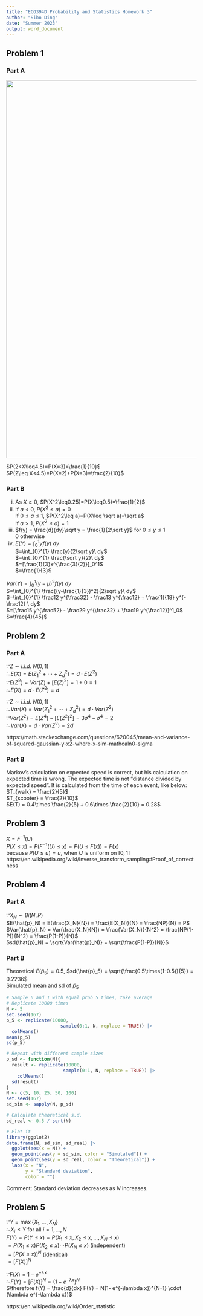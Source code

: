 ```yaml
---
title: "ECO394D Probability and Statistics Homework 3"
author: "Sibo Ding"
date: "Summer 2023"
output: word_document
---
```


## Problem 1
### Part A
![](Q1_CDF.png){width=1000px}

$P(2<X\leq4.5)=P(X=3)=\frac{1}{10}$  
$P(2\leq X<4.5)=P(X=2)+P(X=3)=\frac{2}{10}$

### Part B
i. As $X\geq0$, $P(X^2\leq0.25)=P(X\leq0.5)=\frac{1}{2}$
ii. If $a<0$, $P(X^2\leq a)=0$  
If $0\leq a\leq1$, $P(X^2\leq a)=P(X\leq \sqrt a)=\sqrt a$  
If $a>1$, $P(X^2\leq a)=1$
iii. $f(y) = \frac{d}{dy}\sqrt y = \frac{1}{2\sqrt y}$ for $0\leq y\leq1$  
0 otherwise
iv. $E(Y)= \int_{0}^{1} yf(y)\ dy$  
$=\int_{0}^{1} \frac{y}{2\sqrt y}\ dy$  
$=\int_{0}^{1} \frac{\sqrt y}{2}\ dy$  
$=[\frac{1}{3}x^{\frac{3}{2}}]_0^1$  
$=\frac{1}{3}$  

$Var(Y)= \int_{0}^{1} (y-\mu)^2 f(y)\ dy$  
$=\int_{0}^{1} \frac{(y-\frac{1}{3})^2}{2\sqrt y}\ dy$  
$=\int_{0}^{1} \frac12 y^{\frac32} - \frac13 y^{\frac12} + \frac{1}{18} y^{-\frac12} \ dy$  
$=[\frac15 y^{\frac52} - \frac29 y^{\frac32} + \frac19 y^{\frac12}]^1_0$  
$=\frac{4}{45}$

## Problem 2
### Part A
$\because Z \sim i.i.d.\ N(0,1)$  
$\therefore E(X) = E(Z_1^2+\cdots+Z_d^2) = d\cdot E(Z^2)$  
$\because E(Z^2) = Var(Z)+[E(Z)^2] = 1+0 = 1$  
$\therefore E(X) = d\cdot E(Z^2) = d$  

$\because Z \sim i.i.d.\ N(0,1)$  
$\therefore Var(X) = Var(Z_1^2+\cdots+Z_d^2) = d\cdot Var(Z^2)$  
$\because Var(Z^2) = E(Z^4)-[E(Z^2)^2] = 3\sigma^4 - \sigma^4 = 2$  
$\therefore Var(X) = d\cdot Var(Z^2) = 2d$  

https://math.stackexchange.com/questions/620045/mean-and-variance-of-squared-gaussian-y-x2-where-x-sim-mathcaln0-sigma

### Part B
Markov’s calculation on expected speed is correct, but his calculation on expected time is wrong. The expected time is not “distance divided by expected speed”. It is calculated from the time of each event, like below:  
$T_{walk} = \frac{2}{5}$  
$T_{scooter} = \frac{2}{10}$  
$E(T) = 0.4\times \frac{2}{5} + 0.6\times \frac{2}{10} = 0.28$

## Problem 3
$X=F^{-1}(U)$  
$P(X\leq x) = P(F^{-1}(U)\leq x) = P(U\leq F(x)) = F(x)$  
because $P(U\leq u)=u$, when $U$ is uniform on $[0,1]$  
https://en.wikipedia.org/wiki/Inverse_transform_sampling#Proof_of_correctness

## Problem 4
### Part A
$\because X_N \sim Bi(N,P)$  
$E(\hat{p}_N) = E(\frac{X_N}{N}) = \frac{E(X_N)}{N} = \frac{NP}{N} = P$  
$Var(\hat{p}_N) = Var(\frac{X_N}{N}) = \frac{Var(X_N)}{N^2} = \frac{NP(1-P)}{N^2} = \frac{P(1-P)}{N}$  
$sd(\hat{p}_N) = \sqrt{Var(\hat{p}_N)} = \sqrt{\frac{P(1-P)}{N}}$

### Part B
Theoretical $E(\hat{p}_5)=0.5$, $sd(\hat{p}_5) = \sqrt{\frac{0.5\times(1-0.5)}{5}} = 0.2236$  
Simulated mean and sd of $\hat{p}_5$
```r
# Sample 0 and 1 with equal prob 5 times, take average
# Replicate 10000 times
N <- 5
set.seed(167)
p_5 <- replicate(10000, 
                    sample(0:1, N, replace = TRUE)) |>
  colMeans()
mean(p_5)
sd(p_5)
```

```r
# Repeat with different sample sizes
p_sd <- function(N){
  result <- replicate(10000, 
                     sample(0:1, N, replace = TRUE)) |>
    colMeans()
  sd(result)
}
N <- c(5, 10, 25, 50, 100)
set.seed(167)
sd_sim <- sapply(N, p_sd)

# Calculate theoretical s.d.
sd_real <- 0.5 / sqrt(N)

# Plot it
library(ggplot2)
data.frame(N, sd_sim, sd_real) |>
  ggplot(aes(x = N)) +
  geom_point(aes(y = sd_sim, color = "Simulated")) +
  geom_point(aes(y = sd_real, color = "Theoretical")) +
  labs(x = "N",
       y = "Standard deviation",
       color = "")
```

Comment: Standard deviation decreases as $N$ increases.

## Problem 5
$\because Y=\max\{X_1,\dots,X_N\}$  
$\therefore X_i\leq Y$ for all $i=1, \dots, N$  
$F(Y) = P(Y\leq x) = P(X_1\leq x, X_2\leq x,\dots, X_N\leq x)$  
$=P(X_1\leq x)P(X_2\leq x)\cdots P(X_N\leq x)$ (independent)  
$=[P(X\leq x)]^N$ (identical)  
$=[F(X)]^N$  

$\because F(X) = 1- e^{-\lambda x}$  
$\therefore F(Y) = [F(X)]^N = (1- e^{-\lambda x})^N$  
$\therefore f(Y) = \frac{d}{dx} F(Y) = N(1- e^{-\lambda x})^{N-1} \cdot (\lambda e^{-\lambda x})$

https://en.wikipedia.org/wiki/Order_statistic
